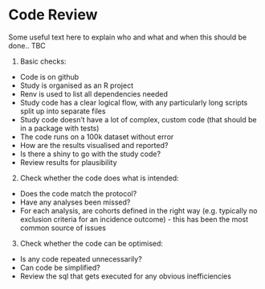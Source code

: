 # Code Review {#sec-code_review}

Some useful text here to explain who and what and when this should be done.. TBC

1)  Basic checks:

-   Code is on github
-   Study is organised as an R project
-   Renv is used to list all dependencies needed
-   Study code has a clear logical flow, with any particularly long scripts split up into separate files
-   Study code doesn't have a lot of complex, custom code (that should be in a package with tests)
-   The code runs on a 100k dataset without error
-   How are the results visualised and reported?
-   Is there a shiny to go with the study code?
-   Review results for plausibility

2.  Check whether the code does what is intended:

-   Does the code match the protocol?
-   Have any analyses been missed?
-   For each analysis, are cohorts defined in the right way (e.g. typically no exclusion criteria for an incidence outcome) - this has been the most common source of issues

3.  Check whether the code can be optimised:

-   Is any code repeated unnecessarily?
-   Can code be simplified?
-   Review the sql that gets executed for any obvious inefficiencies
